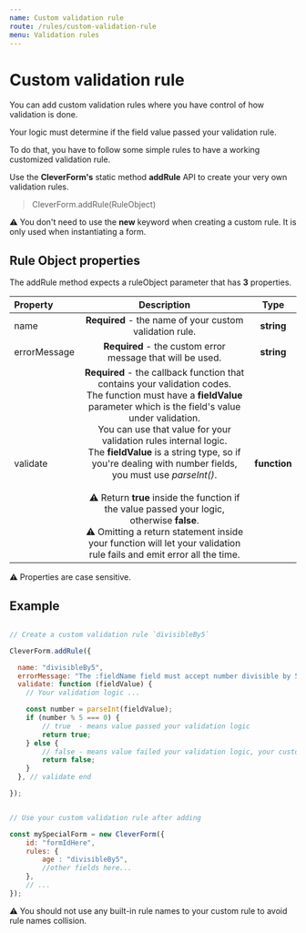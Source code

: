 ```yaml
---
name: Custom validation rule
route: /rules/custom-validation-rule
menu: Validation rules
---
```

# Custom validation rule

You can add custom validation rules where you have control of how validation is done.

Your logic must determine if the field value passed your validation rule.

To do that, you have to follow some simple rules to have a working customized validation rule.

Use the __CleverForm's__ static method __addRule__ API to create your very own validation rules.

>   CleverForm.addRule(RuleObject)

⚠️ You don't need to use the __new__ keyword when creating a custom rule. It is only used when instantiating a form.


## Rule Object properties
The addRule method expects a ruleObject parameter that has __3__ properties.


| Property | Description | Type
| :-- | :-: | :-: 
| name | __Required__ - the name of your custom validation rule. | __string__
| errorMessage | __Required__ - the custom error message that will be used. | __string__
| validate| __Required__ - the callback function that contains your validation codes.<br/>The function must have a __fieldValue__ parameter which is the field's value under validation.<br/>You can use that value for your validation rules internal logic.<br/> The __fieldValue__ is a string type, so if you're dealing with number fields, you must use _parseInt()_. <br/> <br/>⚠️ Return __true__ inside the function if the value passed your logic, otherwise __false__.<br/>⚠️ Omitting a return statement inside your function will let your validation rule fails and emit error all the time. | __function__ 

⚠️ Properties are case sensitive.


## Example 
```js

// Create a custom validation rule `divisibleBy5`

CleverForm.addRule({

  name: "divisibleBy5",
  errorMessage: "The :fieldName field must accept number divisible by 5.",
  validate: function (fieldValue) {
    // Your validation logic ...

    const number = parseInt(fieldValue);
    if (number % 5 === 0) {
        // true  - means value passed your validation logic
        return true;
    } else {
        // false - means value failed your validation logic, your custom errorMessage will be displayed.
        return false;
    }
  }, // validate end

});


// Use your custom validation rule after adding

const mySpecialForm = new CleverForm({
    id: "formIdHere",
    rules: {
        age : "divisibleBy5",  
        //other fields here...
    },
    // ...
});

```

⚠️ You should not use any built-in rule names to your custom rule to avoid rule names collision.
